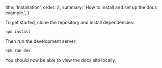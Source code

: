   title: 'Installation',
  order: 2,
  summary: 'How to install and set up the docs example.',
}

To get started, clone the repository and install dependencies:

```bash
npm install
```

Then run the development server:

```bash
npm run dev
```

You should now be able to view the docs site locally.
